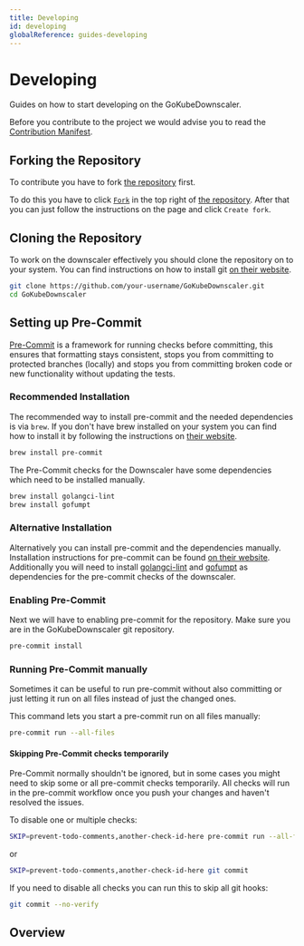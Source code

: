 ```yaml
---
title: Developing
id: developing
globalReference: guides-developing
---
```



# Developing

Guides on how to start developing on the GoKubeDownscaler.

Before you contribute to the project we would advise you to read the [Contribution Manifest](repo:CONTRIBUTING.md).

## Forking the Repository

To contribute you have to fork [the repository](repo) first.

To do this you have to click [`Fork`](https://github.com/caas-team/GoKubeDownscaler/fork) in the top right of [the repository](repo).
After that you can just follow the instructions on the page and click `Create fork`.

## Cloning the Repository

To work on the downscaler effectively you should clone the repository on to your system.
You can find instructions on how to install git [on their website](https://git-scm.com/book/en/v2/Getting-Started-Installing-Git).

```bash
git clone https://github.com/your-username/GoKubeDownscaler.git
cd GoKubeDownscaler
```

## Setting up Pre-Commit

[Pre-Commit](https://pre-commit.com) is a framework for running checks before committing,
this ensures that formatting stays consistent,
stops you from committing to protected branches (locally)
and stops you from committing broken code or new functionality without updating the tests.

### Recommended Installation

The recommended way to install pre-commit and the needed dependencies is via `brew`.
If you don't have brew installed on your system you can find how to install it by following the instructions on [their website](https://brew.sh).

```bash
brew install pre-commit
```

The Pre-Commit checks for the Downscaler have some dependencies which need to be installed manually.

```bash
brew install golangci-lint
brew install gofumpt
```

### Alternative Installation

Alternatively you can install pre-commit and the dependencies manually.
Installation instructions for pre-commit can be found [on their website](https://pre-commit.com/#install).
Additionally you will need to install [golangci-lint](https://golangci-lint.run/welcome/install/#local-installation)
and [gofumpt](https://github.com/mvdan/gofumpt) as dependencies for the pre-commit checks of the downscaler.

### Enabling Pre-Commit

Next we will have to enabling pre-commit for the repository.
Make sure you are in the GoKubeDownscaler git repository.

```bash
pre-commit install
```

### Running Pre-Commit manually

Sometimes it can be useful to run pre-commit without also committing
or just letting it run on all files instead of just the changed ones.

This command lets you start a pre-commit run on all files manually:

```bash
pre-commit run --all-files
```

#### Skipping Pre-Commit checks temporarily

Pre-Commit normally shouldn't be ignored, but in some cases you might need to skip some or all pre-commit checks temporarily.
All checks will run in the pre-commit workflow once you push your changes and haven't resolved the issues.

To disable one or multiple checks:

```bash
SKIP=prevent-todo-comments,another-check-id-here pre-commit run --all-files
```

or

```bash
SKIP=prevent-todo-comments,another-check-id-here git commit
```

If you need to disable all checks you can run this to skip all git hooks:

```bash
git commit --no-verify
```

## Overview

<DocCardList />
